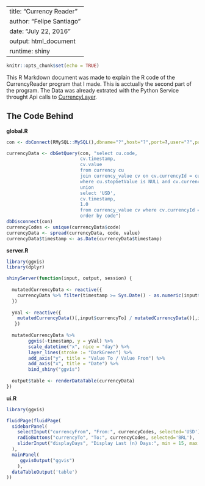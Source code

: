 <!-- ln -s ~/Work/SantiagoCloud/R/CurrencyReader ~/R/x86_64-pc-linux-gnu-library/3.2/shiny/examples/ !-->

---
title: "Currency Reader"
author: "Felipe Santiago"
date: "July 22, 2016"
output: html_document
runtime: shiny
---

```r
knitr::opts_chunk$set(echo = TRUE)
```

This R Markdown document was made to explain the R code of the CurrencyReader program that I made.
This is acctually the second part of the program. The Data was already extrated with the Python Service throught Api calls to [CurrencyLayer](https://currencylayer.com/documentation).

<!-- ## The Results -->
<!-- <iframe src="website" style="border: none; width: 440px; height: 900px"></iframe> -->
<!-- ```{r tabsets, echo=FALSE} -->
<!-- shinyAppDir( -->
<!--   system.file("examples/CurrencyReader", package = "shiny"), -->
<!--   options = list( -->
<!--     width = "100%", height = 550 -->
<!--   ) -->
<!-- ) -->
<!-- ``` -->

## The Code Behind
**global.R**
```r
con <- dbConnect(RMySQL::MySQL(),dbname="?",host="?",port=?,user="?",password="?")

currencyData <- dbGetQuery(con, "select cu.code, 
                           cv.timestamp, 
                           cv.value
                           from currency cu 
                           join currency_value cv on cv.currencyId = cu.id
                           where cu.stopGetValue is NULL and cv.currencyId in(233,254,272,246,261,297)
                           union 
                           select 'USD',  
                           cv.timestamp,
                           1.0
                           from currency_value cv where cv.currencyId = 233
                           order by code")
dbDisconnect(con)
currencyCodes <- unique(currencyData$code)
currencyData <- spread(currencyData, code, value)
currencyData$timestamp <- as.Date(currencyData$timestamp)

```

**server.R**
```r
library(ggvis)
library(dplyr)

shinyServer(function(input, output, session) {
  
  mutatedCurrencyData <- reactive({ 
    currencyData %>% filter(timestamp >= Sys.Date() - as.numeric(input$displayDays))
  })
  
  yVal <- reactive({
    mutatedCurrencyData()[,input$currencyTo] / mutatedCurrencyData()[,input$currencyFrom]
   })
  
  mutatedCurrencyData %>% 
        ggvis(~timestamp, y = yVal) %>% 
        scale_datetime("x", nice = "day") %>%
        layer_lines(stroke := "DarkGreen") %>%
        add_axis("y", title = "Value To / Value From") %>%
        add_axis("x", title = "Date") %>% 
        bind_shiny("ggvis")
  
  output$table <- renderDataTable(currencyData)
})


```

**ui.R**
```r
library(ggvis)

fluidPage(fluidPage(
  sidebarPanel(
    selectInput("currencyFrom", "From:", currencyCodes, selected='USD'),
    radioButtons("currencyTo", "To:", currencyCodes, selected='BRL'),
    sliderInput("displayDays", "Display Last (n) Days:", min = 15, max = nrow(currencyData), value = 15)
  ),
  mainPanel(
     ggvisOutput("ggvis")
    ),
  dataTableOutput('table')
))
```